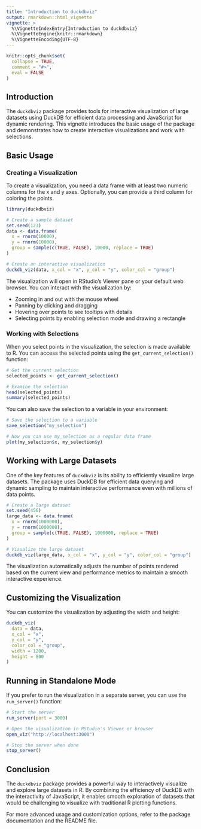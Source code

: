 ```yaml
---
title: "Introduction to duckdbviz"
output: rmarkdown::html_vignette
vignette: >
  %\VignetteIndexEntry{Introduction to duckdbviz}
  %\VignetteEngine{knitr::rmarkdown}
  %\VignetteEncoding{UTF-8}
---
```


```r
knitr::opts_chunk$set(
  collapse = TRUE,
  comment = "#>",
  eval = FALSE
)
```

## Introduction

The `duckdbviz` package provides tools for interactive visualization of large datasets using DuckDB for efficient data processing and JavaScript for dynamic rendering. This vignette introduces the basic usage of the package and demonstrates how to create interactive visualizations and work with selections.

## Basic Usage

### Creating a Visualization

To create a visualization, you need a data frame with at least two numeric columns for the x and y axes. Optionally, you can provide a third column for coloring the points.

```r
library(duckdbviz)

# Create a sample dataset
set.seed(123)
data <- data.frame(
  x = rnorm(10000),
  y = rnorm(10000),
  group = sample(c(TRUE, FALSE), 10000, replace = TRUE)
)

# Create an interactive visualization
duckdb_viz(data, x_col = "x", y_col = "y", color_col = "group")
```

The visualization will open in RStudio's Viewer pane or your default web browser. You can interact with the visualization by:

- Zooming in and out with the mouse wheel
- Panning by clicking and dragging
- Hovering over points to see tooltips with details
- Selecting points by enabling selection mode and drawing a rectangle

### Working with Selections

When you select points in the visualization, the selection is made available to R. You can access the selected points using the `get_current_selection()` function:

```r
# Get the current selection
selected_points <- get_current_selection()

# Examine the selection
head(selected_points)
summary(selected_points)
```

You can also save the selection to a variable in your environment:

```r
# Save the selection to a variable
save_selection("my_selection")

# Now you can use my_selection as a regular data frame
plot(my_selection$x, my_selection$y)
```

## Working with Large Datasets

One of the key features of `duckdbviz` is its ability to efficiently visualize large datasets. The package uses DuckDB for efficient data querying and dynamic sampling to maintain interactive performance even with millions of data points.

```r
# Create a large dataset
set.seed(456)
large_data <- data.frame(
  x = rnorm(1000000),
  y = rnorm(1000000),
  group = sample(c(TRUE, FALSE), 1000000, replace = TRUE)
)

# Visualize the large dataset
duckdb_viz(large_data, x_col = "x", y_col = "y", color_col = "group")
```

The visualization automatically adjusts the number of points rendered based on the current view and performance metrics to maintain a smooth interactive experience.

## Customizing the Visualization

You can customize the visualization by adjusting the width and height:

```r
duckdb_viz(
  data = data,
  x_col = "x",
  y_col = "y",
  color_col = "group",
  width = 1200,
  height = 800
)
```

## Running in Standalone Mode

If you prefer to run the visualization in a separate server, you can use the `run_server()` function:

```r
# Start the server
run_server(port = 3000)

# Open the visualization in RStudio's Viewer or browser
open_viz("http://localhost:3000")

# Stop the server when done
stop_server()
```

## Conclusion

The `duckdbviz` package provides a powerful way to interactively visualize and explore large datasets in R. By combining the efficiency of DuckDB with the interactivity of JavaScript, it enables smooth exploration of datasets that would be challenging to visualize with traditional R plotting functions.

For more advanced usage and customization options, refer to the package documentation and the README file.
